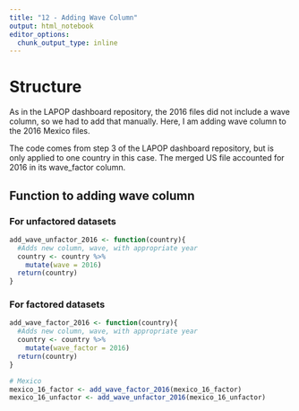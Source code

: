 ```yaml
---
title: "12 - Adding Wave Column"
output: html_notebook
editor_options: 
  chunk_output_type: inline
---
```


# Structure
As in the LAPOP dashboard repository, the 2016 files did not include a wave column, so we had to add that manually. Here, I am adding wave column to the 2016 Mexico files.

The code comes from step 3 of the LAPOP dashboard repository, but is only applied to one country in this case. The merged US file accounted for 2016 in its wave_factor column.

## Function to adding wave column
### For unfactored datasets
```r
add_wave_unfactor_2016 <- function(country){
  #Adds new column, wave, with appropriate year
  country <- country %>%
    mutate(wave = 2016)
  return(country)
}
```

### For factored datasets
```r
add_wave_factor_2016 <- function(country){
  #Adds new column, wave, with appropriate year
  country <- country %>%
    mutate(wave_factor = 2016)
  return(country)
}
```

```r
# Mexico
mexico_16_factor <- add_wave_factor_2016(mexico_16_factor)
mexico_16_unfactor <- add_wave_unfactor_2016(mexico_16_unfactor)
```

